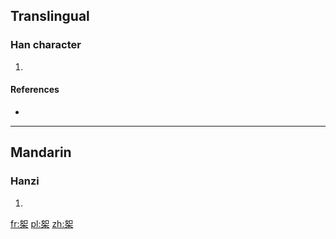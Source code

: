 ==Translingual==

===Han character===
{{Han char|rn=75|rad=木|as=06|sn=10|four=|canj=VRD|ids=⿱如木}}

# {{defn|Han|sort=木06}}

====References====
* {{Han ref|kx=0525.080|dkj=14761|hdz=21208.060|uh=6847|ud=26695}}

----

==Mandarin==

===Hanzi===
{{cmn-hanzi|pin=[[ān]] ([[an1]]), [[rú]] ([[ru2]])|wg=an<sup>1</sup>, ju<sup>2</sup>}}

# {{defn|lang=cmn|sort=木06}}

[[fr:桇]]
[[pl:桇]]
[[zh:桇]]